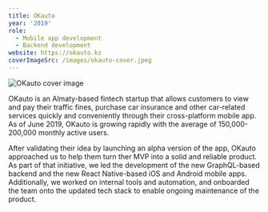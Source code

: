 ```yaml
---
title: OKauto
year: '2019'
role:
  - Mobile app development
  - Backend development
website: https://okauto.kz
coverImageSrc: /images/okauto-cover.jpeg
---
```


![OKauto cover image](/images/okauto-cover.jpeg 'title=')

OKauto is an Almaty-based fintech startup that allows customers to view and pay their traffic fines, purchase car insurance and other car-related services quickly and conveniently through their cross-platform mobile app. As of June 2019, OKauto is growing rapidly with the average of 150,000-200,000 monthly active users.

After validating their idea by launching an alpha version of the app, OKauto approached us to help them turn ther MVP into a solid and reliable product. As part of that initiative, we led the development of the new GraphQL-based backend and the new React Native-based iOS and Android mobile apps. Additionally, we worked on internal tools and automation, and onboarded the team onto the updated tech stack to enable ongoing maintenance of the product.
